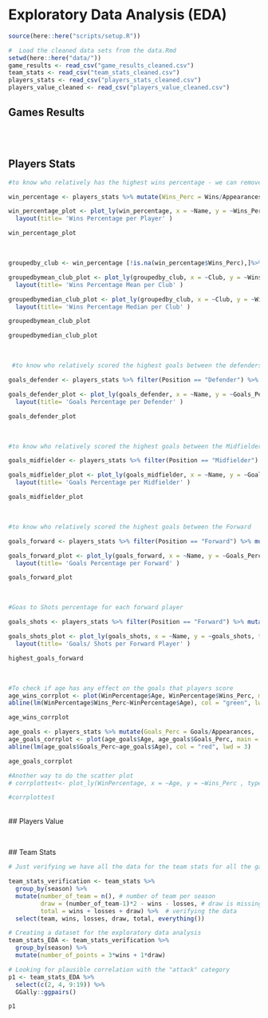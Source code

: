 # Exploratory Data Analysis (EDA)

```r
source(here::here("scripts/setup.R"))
```

```r
#  Load the cleaned data sets from the data.Rmd
setwd(here::here("data/"))
game_results <- read_csv("game_results_cleaned.csv")
team_stats <- read_csv("team_stats_cleaned.csv")
players_stats <- read_csv("players_stats_cleaned.csv")
players_value_cleaned <- read_csv("players_value_cleaned.csv")
```

## Games Results

```r
  
```

<br>

## Players Stats



```r
#to know who relatively has the highest wins percentage - we can remove this later if it will not help us with our EDA.

win_percentage <- players_stats %>% mutate(Wins_Perc = Wins/Appearances, .after= Wins)

win_percentage_plot <- plot_ly(win_percentage, x = ~Name, y = ~Wins_Perc, type = 'bar', name = "Wins Percentage per player", width = 1000, height = 600, color = ~Club ) %>%
  layout(title= 'Wins Percentage per Player' )

win_percentage_plot
```
<br>

```r
groupedby_club <- win_percentage [!is.na(win_percentage$Wins_Perc),]%>% group_by(Club) %>%  summarise(Wins_Perc_mean = mean(Wins_Perc ), Wins_Perc_median = median(Wins_Perc))

groupedbymean_club_plot <- plot_ly(groupedby_club, x = ~Club, y = ~Wins_Perc_mean, type = 'bar', width = 1000, height = 600, color = ~Club ) %>%
  layout(title= 'Wins Percentage Mean per Club' )

groupedbymedian_club_plot <- plot_ly(groupedby_club, x = ~Club, y = ~Wins_Perc_median, type = 'bar', width = 1000, height = 600, color = ~Club ) %>%
  layout(title= 'Wins Percentage Median per Club' )

groupedbymean_club_plot 

groupedbymedian_club_plot

```


<br>

```r
 #to know who relatively scored the highest goals between the defenders. 

goals_defender <- players_stats %>% filter(Position == "Defender") %>% mutate(Goals_Perc = Goals/Appearances, .after= Goals)

goals_defender_plot <- plot_ly(goals_defender, x = ~Name, y = ~Goals_Perc, type = 'bar', name = ~Club, width = 1000, height = 600, color = ~Club ) %>%
  layout(title= 'Goals Percentage per Defender' )

goals_defender_plot
```
<br>

```r
#to know who relatively scored the highest goals between the Midfielder 

goals_midfielder <- players_stats %>% filter(Position == "Midfielder") %>% mutate(Goals_Perc = Goals/Appearances, .after= Goals) 

goals_midfielder_plot <- plot_ly(goals_midfielder, x = ~Name, y = ~Goals_Perc, type = 'bar', name = ~Club, width = 1000, height = 600 , color = ~Club) %>%
  layout(title= 'Goals Percentage per Midfielder' )

goals_midfielder_plot
```
<br>

```r
#to know who relatively scored the highest goals between the Forward 

goals_forward <- players_stats %>% filter(Position == "Forward") %>% mutate(Goals_Perc = Goals/Appearances, .after= Goals) 

goals_forward_plot <- plot_ly(goals_forward, x = ~Name, y = ~Goals_Perc, type = 'bar', name = ~Club, width = 1000, height = 600, color = ~Club ) %>%
  layout(title= 'Goals Percentage per Forward' )

goals_forward_plot
```

<br> 
```r
#Goas to Shots percentage for each forward player

goals_shots <- players_stats %>% filter(Position == "Forward") %>% mutate(goals_shots = Goals/Shots, .after= Goals) 

goals_shots_plot <- plot_ly(goals_shots, x = ~Name, y = ~goals_shots, type = 'bar', name = ~Club, width = 1000, height = 600, color = ~Club ) %>%
  layout(title= 'Goals/ Shots per Forward Player' )

highest_goals_forward
```

<br>
```r
#To check if age has any effect on the goals that players score
age_wins_corrplot <- plot(WinPercentage$Age, WinPercentage$Wins_Perc, main = "Age Vs Wins", pch = 19, col = "blue", xlab = "Age", ylab = "Percentage of Wins")
abline(lm(WinPercentage$Wins_Perc~WinPercentage$Age), col = "green", lwd = 3)

age_wins_corrplot

age_goals <- players_stats %>% mutate(Goals_Perc = Goals/Appearances, .after= Goals)
age_goals_corrplot <- plot(age_goals$Age, age_goals$Goals_Perc, main = "Age Vs Goals", pch = 19, col = "blue", xlab = "Age", ylab = "Percentage of Goals")
abline(lm(age_goals$Goals_Perc~age_goals$Age), col = "red", lwd = 3)

age_goals_corrplot

#Another way to do the scatter plot
# corrplottest<- plot_ly(WinPercentage, x = ~Age, y = ~Wins_Perc , type = 'scatter', width = 1000, height = 600 ) 

#corrplottest
```

<br>
## Players Value




```r

```

<br>
## Team Stats

```r
# Just verifying we have all the data for the team stats for all the games of the season.

team_stats_verification <- team_stats %>% 
  group_by(season) %>% 
  mutate(number_of_team = n(), # number of team per season
         draw = (number_of_team-1)*2 - wins - losses, # draw is missing
         total = wins + losses + draw) %>%  # verifying the data
  select(team, wins, losses, draw, total, everything())

# Creating a dataset for the exploratory data analysis
team_stats_EDA <- team_stats_verification %>% 
  group_by(season) %>% 
  mutate(number_of_points = 3*wins + 1*draw)

# Looking for plausible correlation with the "attack" category
p1 <- team_stats_EDA %>% 
  select(c(2, 4, 9:19)) %>% 
  GGally::ggpairs()

p1

```


```r

```
